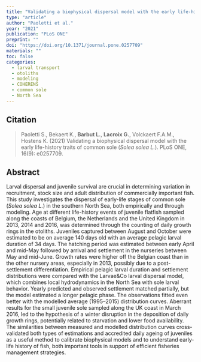 ```yaml
---
title: "Validating a biophysical dispersal model with the early life-history traits of common sole (Solea solea L.)"
type: "article"
author: "Paoletti et al."
year: "2021"
publication: "PLoS ONE"
preprint: ""
doi: "https://doi.org/10.1371/journal.pone.0257709"
materials: ""
toc: false
categories:
  - larval transport
  - otoliths
  - modeling
  - COHERENS
  - common sole
  - North Sea
---
```


## Citation

> Paoletti S., Bekaert K., **Barbut L.**, **Lacroix G.**, Volckaert F.A.M., Hostens K. (2021) Validating a biophysical dispersal model with the early life-history traits of common sole (*Solea solea L.*). PLoS ONE, 16(9): e0257709.

## Abstract

Larval dispersal and juvenile survival are crucial in determining variation in recruitment, stock size and adult distribution of commercially important fish. This study investigates the dispersal of early-life stages of common sole (*Solea solea L.*) in the southern North Sea, both empirically and through modeling. Age at different life-history events of juvenile flatfish sampled along the coasts of Belgium, the Netherlands and the United Kingdom in 2013, 2014 and 2016, was determined through the counting of daily growth rings in the otoliths. Juveniles captured between August and October were estimated to be on average 140 days old with an average pelagic larval duration of 34 days. The hatching period was estimated between early April and mid-May followed by arrival and settlement in the nurseries between May and mid-June. Growth rates were higher off the Belgian coast than in the other nursery areas, especially in 2013, possibly due to a post-settlement differentiation. Empirical pelagic larval duration and settlement distributions were compared with the Larvae&Co larval dispersal model, which combines local hydrodynamics in the North Sea with sole larval behavior. Yearly predicted and observed settlement matched partially, but the model estimated a longer pelagic phase. The observations fitted even better with the modelled average (1995–2015) distribution curves. Aberrant results for the small juvenile sole sampled along the UK coast in March 2016, led to the hypothesis of a winter disruption in the deposition of daily growth rings, potentially related to starvation and lower food availability. The similarities between measured and modelled distribution curves cross-validated both types of estimations and accredited daily ageing of juveniles as a useful method to calibrate biophysical models and to understand early-life history of fish, both important tools in support of efficient fisheries management strategies.
